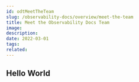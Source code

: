 ---
id: odtMeetTheTeam
slug: /observability-docs/overview/meet-the-team
title: Meet the Observability Docs Team
image:
description:
date: 2022-03-01
tags:
related:
---

## Hello World
